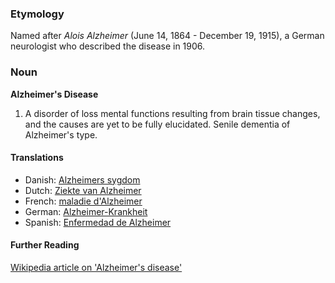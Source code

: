 === Etymology ===

Named after ''Alois Alzheimer'' (June 14, 1864 - December 19, 1915), a German neurologist who described the disease in 1906.

===Noun===
'''Alzheimer's Disease'''

# A disorder of loss mental functions resulting from brain tissue changes, and the causes are yet to be fully elucidated.  Senile dementia of Alzheimer's type.

==== Translations ====

*Danish: [[Alzheimers sygdom]]
*Dutch:  [[Ziekte van Alzheimer]]
*French: [[maladie d'Alzheimer]]
*German: [[Alzheimer-Krankheit]]
*Spanish: [[Enfermedad de Alzheimer]]

==== Further Reading ====

[http://en.wikipedia.org/wiki/Alzheimer%27s_disease Wikipedia article on 'Alzheimer's disease']